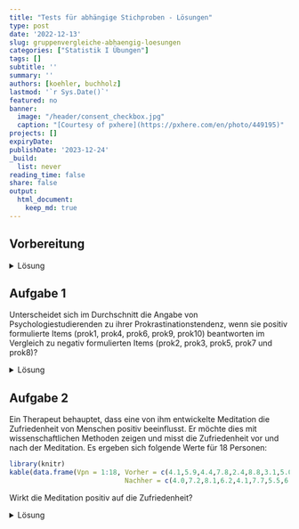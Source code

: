 ```yaml
---
title: "Tests für abhängige Stichproben - Lösungen" 
type: post
date: '2022-12-13' 
slug: gruppenvergleiche-abhaengig-loesungen 
categories: ["Statistik I Übungen"] 
tags: [] 
subtitle: ''
summary: '' 
authors: [koehler, buchholz] 
lastmod: '`r Sys.Date()`'
featured: no
banner:
  image: "/header/consent_checkbox.jpg"
  caption: "[Courtesy of pxhere](https://pxhere.com/en/photo/449195)"
projects: []
expiryDate: 
publishDate: '2023-12-24'
_build:
  list: never
reading_time: false
share: false
output:
  html_document:
    keep_md: true
---
```


## Vorbereitung

<details><summary>Lösung</summary>

```r
#### Was bisher geschah: ----

# Daten laden
load(url('https://pandar.netlify.app/daten/fb22.rda'))  

# Nominalskalierte Variablen in Faktoren verwandeln
fb22$geschl_faktor <- factor(fb22$geschl,
                             levels = 1:3,
                             labels = c("weiblich", "männlich", "anderes"))
fb22$fach <- factor(fb22$fach,
                    levels = 1:5,
                    labels = c('Allgemeine', 'Biologische', 'Entwicklung', 'Klinische', 'Diag./Meth.'))
fb22$ziel <- factor(fb22$ziel,
                        levels = 1:4,
                        labels = c("Wirtschaft", "Therapie", "Forschung", "Andere"))
fb22$wohnen <- factor(fb22$wohnen, 
                      levels = 1:4, 
                      labels = c("WG", "bei Eltern", "alleine", "sonstiges"))

# Skalenbildung

fb22$prok2_r <- -1 * (fb22$prok2 - 5)
fb22$prok3_r <- -1 * (fb22$prok3 - 5)
fb22$prok5_r <- -1 * (fb22$prok5 - 5)
fb22$prok7_r <- -1 * (fb22$prok7 - 5)
fb22$prok8_r <- -1 * (fb22$prok8 - 5)

# Prokrastination
fb22$prok_ges <- fb22[, c('prok1', 'prok2_r', 'prok3_r',
                          'prok4', 'prok5_r', 'prok6',
                          'prok7_r', 'prok8_r', 'prok9', 
                          'prok10')] |> rowMeans()
# Naturverbundenheit
fb22$nr_ges <-  fb22[, c('nr1', 'nr2', 'nr3', 'nr4', 'nr5',  'nr6')] |> rowMeans()
fb22$nr_ges_z <- scale(fb22$nr_ges) # Standardisiert

# Weitere Standardisierungen
fb22$nerd_std <- scale(fb22$nerd)
fb22$neuro_std <- scale(fb22$neuro)

```

Laden Sie zunächst den Datensatz `fb22` von der pandar-Website. Alternativ können Sie die fertige R-Daten-Datei [<i class="fas fa-download"></i> hier herunterladen](/daten/fb22.rda). Beachten Sie in jedem Fall, dass die [Ergänzungen im Datensatz](/lehre/statistik-i/gruppenvergleiche-abhaengig/#prep) vorausgesetzt werden. Die Bedeutung der einzelnen Variablen und ihre Antwortkategorien können Sie dem Dokument [Variablenübersicht](/lehre/statistik-i/variablen.pdf) entnehmen.

Prüfen Sie zur Sicherheit, ob alles funktioniert hat: 

```r
dim(fb22)
str(fb22)
```

Der Datensatz besteht aus `r nrow(fb22)` Zeilen (Beobachtungen) und `r ncol(fb22)` Spalten (Variablen). Falls Sie bereits eigene Variablen erstellt haben, kann die Spaltenzahl natürlich abweichen.


```r
knitr::opts_chunk$set(error = TRUE)
```

Für die Beantwortung der Fragen werden einige Pakete benötigt, die wir bereits durchgeführt haben.

```r
library(psych)
library(car)
library(effsize)
```

</details>


## Aufgabe 1
Unterscheidet sich im Durchschnitt die Angabe von Psychologiestudierenden zu ihrer Prokrastinationstendenz, wenn sie positiv formulierte Items (prok1, prok4, prok6, prok9, prok10) beantworten im Vergleich zu negativ formulierten Items (prok2, prok3, prok5, prok7 und prok8)? 

<details><summary>Lösung</summary>


Die Skala "Prokrastination" soll bei hohen Werten eine höhere Prokrastinationstendenz darstellen. Um zu vergleichen, ob die Zustimmung je nach Itemformulierung (pos. vs. neg.) anders ausfällt, müssen wir die rekodierten Versionen der Variablen nehmen (wurde im Seminar bereits durchgeführt).

Anschließend bilden wir für jede Person ihren Mittelwert auf den positiv formulierten Items sowie ihren Mittelwert auf den negativ formulierten Items.

```r
# Skalenbildung
prokrast_pos <- fb22[, c('prok1', 'prok4',  'prok6',
                         'prok9', 'prok10')]
prokrast_pos$mean <- rowMeans(prokrast_pos,na.rm = T)

prokrast_neg <- fb22[, c('prok2_r', 'prok3_r',
                         'prok5_r', 'prok7_r',
                         'prok8_r')]
prokrast_neg$mean <- rowMeans(prokrast_neg,na.rm = T)
```

**Deskriptivstatistische Beantwortung der Fragestellung: grafisch**

Je ein Histogramm pro Skala, untereinander dargestellt, vertikale Linie für den jeweiligen Mittelwert
```r
par(mfrow=c(2,1), mar=c(3,2,2,0))
hist(prokrast_pos$mean, xlim=c(0,4), ylim=c(1,60), main="Prokrastinationstendenz positiv formulierte Items", xlab="", ylab="", las=1)
abline(v=mean(prokrast_pos$mean), lty=2, lwd=2)
hist(prokrast_neg$mean, xlim=c(0,4), ylim=c(1,60), main="Prokrastinationstendenz negativ formulierte Items", xlab="", ylab="", las=1)
abline(v=mean(prokrast_neg$mean), lty=2, lwd=2)
par(mfrow=c(1,1))
```

**Deskriptivstatistische Beantwortung der Fragestellung: statistisch**
```r
summary(prokrast_pos$mean)
summary(prokrast_neg$mean)
#alternativ
library(psych)
describe(prokrast_pos$mean)
describe(prokrast_neg$mean)
```
```r
positiv <- describe(prokrast_pos$mean)
negativ <- describe(prokrast_neg$mean)
```
Mittelwert positiv (_M_ = `r round(positiv$mean, 2)`, _SD_ = `r round(positiv$sd, 2)`) ist deskriptiv höher als Mittelwert negativ (_M_ = `r round(negativ$mean, 2)`, _SD_ = `r round(negativ$sd, 2)`).

**Voraussetzungen für t-Test für abhängige Stichproben**

1. Die abhängige Variable ist intervallskaliert $\rightarrow$ ok
2. Die Messwerte innerhalb der Paare dürfen sich gegenseitig beeinflussen/voneinander abhängig sein; keine Abhängigkeiten zwischen den Messwertpaaren $\rightarrow$ ok
3. Die Differenzvariable _d_ muss in der Population normalverteilt sein $\rightarrow$ ab $n \ge 30$ gegeben, ansonsten grafische Prüfung oder Hintergrundwissen 

**Voraussetzungsprüfung: Normalverteilung von _d_**
```r
par(mar=c(3,3,3,0)) #ändern der Ränder (margins) des Plot-Fensters
difference <- prokrast_pos$mean-prokrast_neg$mean
hist(difference, 
     breaks = 15,
     xlim=c(-2,2), 
     ylim = c(0,1), 
     main="Verteilung der Differenzen", 
     xlab="Differenzen", ylab="", las=1,freq=F)
curve(dnorm(x, mean=mean(difference), sd=sd(difference)), col="blue", lwd=2, add=T)
par(mfrow=c(1,1)) #Zurücksetzen auf default
qqnorm(difference,las=1)
qqline(difference, col="blue")
```

$\Rightarrow$ Differenzen sehen einigermaßen normalverteilt aus

**Hypothesen**

* Art des Effekts: Unterschiedshypothese  
* Richtung des Effekts: Ungerichtet $\rightarrow$ ungerichtete Hypothese
* Größe des Effekts: Unspezifisch  


Hypothesenpaar (inhaltlich):  
H0: Studierende geben in gleichem Ausmaß ihre Prokrastinationstendenz an, d.h. die Richtung der Itemformulierung ist irrelevant.

H1: Studierende geben nicht im gleichen Ausmaß ihre Prokrastinationstendenz an, d.h. die Richtung der Itemformulierung hat einen Einfluss.

Hypothesenpaar (statistisch):  

* $H_0$: $\mu_\text{positiv} = \mu_\text{negativ}$  bzw. $\mu_{d} = 0$
* $H_1$: $\mu_\text{positiv} \ne   \mu_\text{negativ}$  bzw. $\mu_{d} \ne 0$

**Spezifikation des Signifikanzniveaus**

$\alpha = .05$

**Durchführung des _t_-Tests für abhängige Stichproben in R**

```r
t.test(x = prokrast_pos$mean, y  = prokrast_neg$mean, 
       paired = T,                       # Stichproben sind abhängig
       alternative = "two.sided",        # ungerichtete Hypothese 
       conf.level = .95)                 # alpha = .05
```

```r
ttest <- t.test(x = prokrast_pos$mean, y  = prokrast_neg$mean, paired = T, alternative = "less", conf.level = .95)
```

* Zur Erinnerung: _df_ bei _t_-test mit abhängigen Stichproben: _n_ - 1 
* _t_(0.05;`r ttest$parameter`) = `r round(ttest$statistic, 3)`, _p_ < .001 $\rightarrow$ signifikant, H0 wird verworfen.

**Schätzung des standardisierten Populationseffekts**

```r
mean_d <- mean(difference)
sd.d.est <- sd(difference) #die geschätzte SD der Differenzen
d_prok <- mean_d/sd.d.est
d_prok
```

$\Rightarrow$ Der standardisierte Populationseffekt beträgt _d2''_ = `r round(d_prok, 2)` und ist laut Konventionen nach Cohen (1988) groß. 

**Formales Berichten des Ergebnisses**

Es wurde untersucht, ob Psychologiestudierende in Anbhängigkeit der Itemformulierung in unterschiedlichem Maße angeben, dass sie prokrastinieren. Es findet sich deskriptiv ein Unterschied: Bei den positiv formulierten Items liegt der durchschnittliche Prokrastinationswert bei `r round(positiv$mean, 2)` (_SD_ = `r round(positiv$sd, 2)`), während er bei negativ formulierten Items bei `r round(negativ$mean, 2)` (_SD_ = `r round(negativ$sd, 2)`) liegt. 

Zur Beantwortung der Fragestellung wurde ein ungerichteter _t_-Test für abhängige Stichproben durchgeführt. Der Unterschied ist signifikant (_t_(`r ttest$parameter`) = `r round(ttest$statistic, 3)`, _p_ < .001), somit wird die Nullhypothese verworfen. Die Itemformulierung scheint einen Einfluss auf die angegebene Prokrastinationstendenz zu haben. 

Dieser Einfluss ist nach dem standardisierten Populationseffekt von _d''_ = `r round(d_prok, 2)` groß.

Anmerkung: Hierbei ist zu bedenken, dass es neben der Richtung der Itemformulierung  natürlich noch andere (bei unserer Erhebung nicht kontrollierte) Eigenheiten der Items geben kann, die zu Unterschieden führen (z. B. wie extrem bzw. schwierig die Items formuliert sind). 

</details>


## Aufgabe 2
Ein Therapeut behauptet, dass eine von ihm entwickelte Meditation die Zufriedenheit von Menschen positiv beeinflusst. Er möchte dies mit wissenschaftlichen Methoden zeigen und misst die Zufriedenheit vor und nach der Meditation. Es ergeben sich folgende Werte für 18 Personen:   

```r
library(knitr)
kable(data.frame(Vpn = 1:18, Vorher = c(4.1,5.9,4.4,7.8,2.4,8.8,3.1,5.0,6.0,4.5,5.8,4.4,3.2,7.3,7.4,6.3,4.3,7.1), 
                             Nachher = c(4.0,7.2,8.1,6.2,4.1,7.7,5.5,6.9,8.2,5.4,9.1,5.6,6.8,7.5,6.4,4.9,6.1,7.9)))
```

Wirkt die Meditation positiv auf die Zufriedenheit?

<details><summary>Lösung</summary>
**Datensatz generieren**
```r
dataMeditation <- data.frame(Vpn = 1:18, 
                             Vorher = c(4.1,5.9,4.4,7.8,2.4,8.8,3.1,5.0,6.0,4.5,5.8,4.4,3.2,7.3,7.4,6.3,4.3,7.1), 
                             Nachher = c(4.0,7.2,8.1,6.2,4.1,7.7,5.5,6.9,8.2,5.4,9.1,5.6,6.8,7.5,6.4,4.9,6.1,7.9))
```

**Deskriptivstatistische Beantwortung der Fragestellung: grafisch**

Histogramme (weil Intervallskalenqualität):
Je ein Histogramm pro Gruppe, untereinander dargestellt, vertikale Linie für den jeweiligen Mittelwert
```r
par(mfrow=c(2,1), mar=c(3,2,2,0))
hist(dataMeditation[, "Vorher"], xlim=c(0,10), ylim=c(1,6), main="Zufriedenheit vor der Meditation", xlab="", ylab="", las=1)
abline(v=mean(dataMeditation[, "Vorher"]), lty=2, lwd=2)
hist(dataMeditation[, "Nachher"], xlim=c(0,10), ylim=c(1,6), main="Zufriedenheit nach der Meditation", xlab="", ylab="", las=1)
abline(v=mean(dataMeditation[, "Nachher"]), lty=2, lwd=2)
par(mfrow=c(1,1))
```

**Deskriptivstatistische Beantwortung der Fragestellung: statistisch**
```r
summary(dataMeditation[, "Vorher"])
summary(dataMeditation[, "Nachher"])
#alternativ
library(psych)
describe(dataMeditation[, "Vorher"])
describe(dataMeditation[, "Nachher"])
```
```r
vorher <- describe(dataMeditation[, "Vorher"])
nachher <- describe(dataMeditation[, "Nachher"])
```
Mittelwert vorher (_M_ = `r round(vorher$mean, 2)`, _SD_ = `r round(vorher$sd, 2)`) ist deskriptiv niedriger als Mittelwert nachher (_M_ = `r round(nachher$mean, 2)`, _SD_ = `r round(nachher$sd, 2)`).

**Voraussetzungen für t-Test für abhängige Stichproben**

1. Die abhängige Variable ist intervallskaliert $\rightarrow$ ok
2. Die Messwerte innerhalb der Paare dürfen sich gegenseitig beeinflussen/voneinander abhängig sein; keine Abhängigkeiten zwischen den Messwertpaaren $\rightarrow$ ok
3. Die Differenzvariable _d_ muss in der Population normalverteilt sein $\rightarrow$ ab $n \ge 30$ gegeben, ansonsten grafische Prüfung oder Hintergrundwissen 

**Voraussetzungsprüfung: Normalverteilung von _d_**
```r
par(mar=c(3,3,3,0)) #ändern der Ränder (margins) des Plot-Fensters
difference2 <- dataMeditation[, "Vorher"]-dataMeditation[, "Nachher"]
hist(difference2, xlim=c(-6,4), main="Verteilung der Differenzen", xlab="Differenzen", ylab="", las=1,freq=F)
curve(dnorm(x, mean=mean(difference2), sd=sd(difference2)), col="blue", lwd=2, add=T)
par(mfrow=c(1,1)) #Zurücksetzen auf default
qqnorm(difference2,las=1)
qqline(difference2, col="blue")
```

$\Rightarrow$ Differenzen sehen nicht normalverteilt aus

$\Rightarrow$ Durchführung des Wilcoxon-Tests für abhängige Stichproben, da die Voraussetzungen hierfür erfüllt sind.

**Hypothesen**

* Art des Effekts: Unterschiedshypothese  
* Richtung des Effekts: Gerichtet $\rightarrow$ gerichtete Hypothesen (Der Wissenschaftler erwartet eine positive Wirkung der Meditation auf die Zufriedenheit.) 
* Größe des Effekts: Unspezifisch  


Hypothesenpaar (inhaltlich):  
H0: Die Meditation wirkt sich nicht oder negativ auf die Zufriedenheit aus.

H1: Die Meditation wirkt sich positiv auf die Zufriedenheit aus.

Hypothesenpaar (statistisch):  

* $H_0$: $\eta_\text{vorher} \ge \eta_\text{nachher}$  bzw. $\mu_{d} \ge 0$
* $H_1$: $\eta_\text{vorher} <   \eta_\text{nachher}$  bzw. $\mu_{d} < 0$

**Spezifikation des Signifikanzniveaus**

$\alpha = .05$

**Inferenzstatistik: Wilcoxon-Test für abhängige Stichproben**
```r
wilcox.test(x = dataMeditation[, "Vorher"], y  = dataMeditation[, "Nachher"], # die beiden abhängigen Gruppen
       paired = T,                       # Stichproben sind abhängig
       alternative = "less",             # gerichtete Hypothese -> einseitige Testung
       conf.level = .95)                 # alpha = .05
```

```r
wilcoxtest <- wilcox.test(x = dataMeditation[, "Vorher"], y  = dataMeditation[, "Nachher"], paired = T, alternative = "less", conf.level = .95)
```

$\Rightarrow$ _V_ = `r wilcoxtest$statistic`, _p_ < .01 $\rightarrow$ H0 wird verworfen.


**Formales Berichten des Ergebnisses**

Es wurde in einer Wiederholungsmessung untersucht, ob sich Meditation auf Zufriedenheit auswirkt. Zunächst findet sich deskriptiv ein Unterschied: Vor der Meditation liegt der durchschnittliche Zufriedenheitswert bei `r round(vorher$mean, 2)` (_SD_ = `r round(vorher$sd, 2)`), während er nach der Meditation bei `r round(nachher$mean, 2)` (_SD_ = `r round(nachher$sd, 2)`) liegt. 

Da die Differenzen nicht normalverteilt waren, wurde ein gerichteter Wilcoxon-Test für abhängige Stichproben durchgeführt. Der Unterschied wurde bei einem Signifikanzniveau von alpha = .05 signifikant (_V_ = `r wilcoxtest$statistic`, _p_ < .01). Somit wird die Nullhypothese verworfen. Die Meditation hat einen positiven Einfluss auf die Zufriedenheit.


</details>
